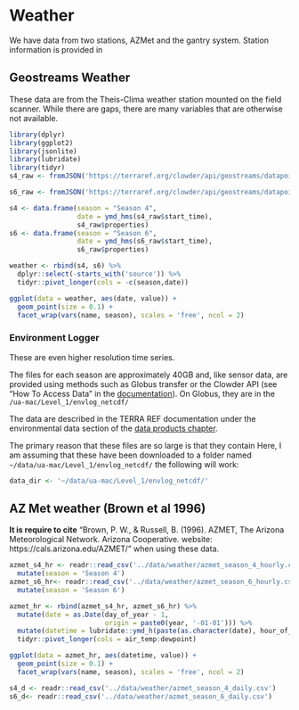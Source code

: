 # Weather

We have data from two stations, AZMet and the gantry system. Station information is provided in 


## Geostreams Weather

These data are from the Theis-Clima weather station mounted on the field scanner. While there are gaps, there are many variables that are otherwise not available.

```r
library(dplyr)
library(ggplot2)
library(jsonlite)
library(lubridate)
library(tidyr)
s4_raw <- fromJSON('https://terraref.org/clowder/api/geostreams/datapoints?stream_id=46431&since=2017-04-20&until=2017-09-18', flatten = FALSE)

s6_raw <- fromJSON('https://terraref.org/clowder/api/geostreams/datapoints?stream_id=46431&since=2018-04-06&until=2018-08-01', flatten = FALSE)

s4 <- data.frame(season = "Season 4", 
                 date = ymd_hms(s4_raw$start_time),
                 s4_raw$properties)
s6 <- data.frame(season = "Season 6", 
                 date = ymd_hms(s6_raw$start_time),
                 s6_raw$properties)

weather <- rbind(s4, s6) %>% 
  dplyr::select(-starts_with('source')) %>% 
  tidyr::pivot_longer(cols = -c(season,date))

```


```r
ggplot(data = weather, aes(date, value)) +
  geom_point(size = 0.1) +
  facet_wrap(vars(name, season), scales = 'free', ncol = 2)
```

### Environment Logger

These are even higher resolution time series.

The files for each season are approximately 40GB and, like sensor data, are provided using methods such as Globus transfer or the Clowder API (see "How To Access Data" in the [documentation](https://docs.terraref.org/user-manual/how-to-access-data)). On Globus, they are in the `/ua-mac/Level_1/envlog_netcdf/`

The data are described in the TERRA REF documentation under the environmental data section of the [data products chapter](https://docs.terraref.org/user-manual/data-products/environmental-conditions).

The primary reason that these files are so large is that they contain 
Here, I am assuming that these have been downloaded to a folder named `~/data/ua-mac/Level_1/envlog_netcdf/` the following will work:

```r
data_dir <- '~/data/ua-mac/Level_1/envlog_netcdf/'


```

## AZ Met weather (Brown et al 1996)

**It is require to cite** "Brown, P. W., & Russell, B. (1996). AZMET, The Arizona Meteorological Network. Arizona Cooperative. website: https://cals.arizona.edu/AZMET/" when using these data.


```r
azmet_s4_hr <- readr::read_csv('../data/weather/azmet_season_4_hourly.csv') %>% 
  mutate(season = 'Season 4')
azmet_s6_hr<- readr::read_csv('../data/weather/azmet_season_6_hourly.csv') %>% 
  mutate(season = 'Season 6')

azmet_hr <- rbind(azmet_s4_hr, azmet_s6_hr) %>% 
  mutate(date = as.Date(day_of_year - 1, 
                        origin = paste0(year, '-01-01'))) %>% 
  mutate(datetime = lubridate::ymd_h(paste(as.character(date), hour_of_day))) %>% 
  tidyr::pivot_longer(cols = air_temp:dewpoint)


```


```r

ggplot(data = azmet_hr, aes(datetime, value)) +
  geom_point(size = 0.1) +
  facet_wrap(vars(name, season), scales = 'free', ncol = 2)

```

```r
s4_d <- readr::read_csv('../data/weather/azmet_season_4_daily.csv')
s6_d<- readr::read_csv('../data/weather/azmet_season_6_daily.csv')
```

